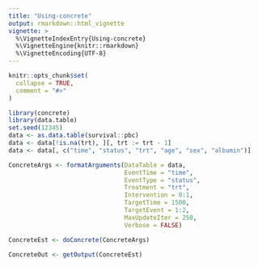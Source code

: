 ```yaml
---
title: "Using-concrete"
output: rmarkdown::html_vignette
vignette: >
  %\VignetteIndexEntry{Using-concrete}
  %\VignetteEngine{knitr::rmarkdown}
  %\VignetteEncoding{UTF-8}
---
```


```r
knitr::opts_chunk$set(
  collapse = TRUE,
  comment = "#>"
)
```

```r
library(concrete)
library(data.table)
set.seed(12345)
data <- as.data.table(survival::pbc)
data <- data[!is.na(trt), ][, trt := trt - 1]
data <- data[, c("time", "status", "trt", "age", "sex", "albumin")]
```

```r
ConcreteArgs <- formatArguments(DataTable = data,
                                EventTime = "time",
                                EventType = "status",
                                Treatment = "trt",
                                Intervention = 0:1,
                                TargetTime = 1500,
                                TargetEvent = 1:2,
                                MaxUpdateIter = 250,
                                Verbose = FALSE)
```

```r
ConcreteEst <- doConcrete(ConcreteArgs)
```

```r
ConcreteOut <- getOutput(ConcreteEst)
```

